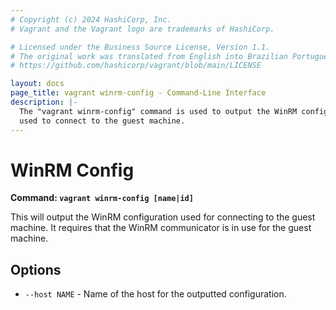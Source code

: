 ```yaml
---
# Copyright (c) 2024 HashiCorp, Inc.
# Vagrant and the Vagrant logo are trademarks of HashiCorp.

# Licensed under the Business Source License, Version 1.1.
# The original work was translated from English into Brazilian Portuguese.
# https://github.com/hashicorp/vagrant/blob/main/LICENSE

layout: docs
page_title: vagrant winrm-config - Command-Line Interface
description: |-
  The "vagrant winrm-config" command is used to output the WinRM configuration
  used to connect to the guest machine.
---
```


# WinRM Config

**Command: `vagrant winrm-config [name|id]`**

This will output the WinRM configuration used for connecting to
the guest machine. It requires that the WinRM communicator is in
use for the guest machine.

## Options

- `--host NAME` - Name of the host for the outputted configuration.
